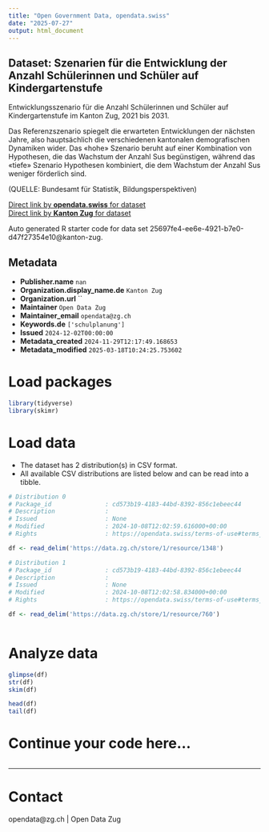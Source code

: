 ```yaml
---
title: "Open Government Data, opendata.swiss"
date: "2025-07-27"
output: html_document
---
```


## Dataset: Szenarien für die Entwicklung der Anzahl Schülerinnen und Schüler auf Kindergartenstufe

Entwicklungsszenario für die Anzahl Schülerinnen und Schüler auf Kindergartenstufe im Kanton Zug, 2021 bis 2031.

Das Referenzszenario spiegelt die erwarteten Entwicklungen der nächsten Jahre, also hauptsächlich die verschiedenen kantonalen demografischen Dynamiken wider. Das «hohe» Szenario beruht auf einer Kombination von Hypothesen, die das Wachstum der Anzahl Sus begünstigen, während das «tiefe» Szenario Hypothesen kombiniert, die dem Wachstum der Anzahl Sus weniger förderlich sind.

(QUELLE: Bundesamt für Statistik, Bildungsperspektiven)

[Direct link by **opendata.swiss** for dataset](https://opendata.swiss/de/dataset/szenarien-fur-die-entwicklung-der-anzahl-schulerinnen-und-schuler-auf-kindergartenstufe)<br>
[Direct link by **Kanton Zug** for dataset](https://www.zg.ch/behoerden/gesundheitsdirektion/statistikfachstelle/themen/bildung/8-bildungsszenarien)

Auto generated R starter code for data set 25697fe4-ee6e-4921-b7e0-d47f27354e10@kanton-zug.

## Metadata

- **Publisher.name** `nan`
- **Organization.display_name.de** `Kanton Zug`
- **Organization.url** ``
- **Maintainer** `Open Data Zug`
- **Maintainer_email** `opendata@zg.ch`
- **Keywords.de** `['schulplanung']`
- **Issued** `2024-12-02T00:00:00`
- **Metadata_created** `2024-11-29T12:17:49.168653`
- **Metadata_modified** `2025-03-18T10:24:25.753602`


# Load packages

```r

library(tidyverse)
library(skimr)

```

# Load data

-   The dataset has 2 distribution(s) in CSV format.
-   All available CSV distributions are listed below and can be read into a tibble.

```r

# Distribution 0
# Package_id               : cd573b19-4183-44bd-8392-856c1ebeec44
# Description              : 
# Issued                   : None
# Modified                 : 2024-10-08T12:02:59.616000+00:00
# Rights                   : https://opendata.swiss/terms-of-use#terms_by

df <- read_delim('https://data.zg.ch/store/1/resource/1348')

# Distribution 1
# Package_id               : cd573b19-4183-44bd-8392-856c1ebeec44
# Description              : 
# Issued                   : None
# Modified                 : 2024-10-08T12:02:58.834000+00:00
# Rights                   : https://opendata.swiss/terms-of-use#terms_open

df <- read_delim('https://data.zg.ch/store/1/resource/760')



```

# Analyze data

```r

glimpse(df)
str(df)
skim(df)

head(df)
tail(df)

```

# Continue your code here...

```r

```

------------------------------------------------------------------------

# Contact

opendata@zg.ch | Open Data Zug

